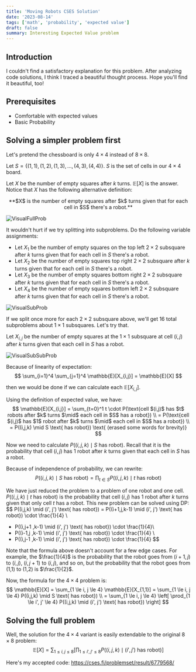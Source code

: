 ```yaml
---
title: 'Moving Robots CSES Solution'
date: '2023-08-14'
tags: ['math', 'probability', 'expected value']
draft: false
summary: Interesting Expected Value problem
---
```


## Introduction

I couldn't find a satisfactory explanation for this problem. After analyzing code solutions, I think I traced a beautiful thought process. Hope you'll find it beautiful, too!

## Prerequisites
* Comfortable with expected values
* Basic Probability

## Solving a simpler problem first
Let's pretend the chessboard is only $4 \times 4$ instead of $8 \times 8$.

Let $S = \{ (1,1), (1,2), (1,3), \dots, (4,3), (4,4)\}$. $S$ is the set of cells in our $4 \times 4$ board.

Let $X$ be the number of empty squares after $k$ turns. $\mathbb{E}[X]$ is the answer. Notice that $X$ has the following alternative definition:

<div align="center">
**$X$ is the number of empty squares after $k$ turns given that for each cell in $S$ there's a robot.**
</div>

![VisualFullProb](/static/images/moving-robots-cses/XFullProb.png)

It wouldn't hurt if we try splitting into subproblems. Do the following variable assignments:
* Let $X_1$ be the number of empty squares on the top left $2 \times 2$ subsquare after $k$ turns given that for each cell in $S$ there's a robot.
* Let $X_2$ be the number of empty squares top right $2 \times 2$ subsquare after $k$ turns given that for each cell in $S$ there's a robot.
* Let $X_3$ be the number of empty squares bottom right $2 \times 2$ subsquare after $k$ turns given that for each cell in $S$ there's a robot.
* Let $X_4$ be the number of empty squares bottom left $2 \times 2$ subsquare after $k$ turns given that for each cell in $S$ there's a robot.

![VisualSubProb](/static/images/moving-robots-cses/XSubProb.png)

If we split once more for each $2 \times 2$ subsquare above, we'll get $16$ total subproblems about $1 \times 1$ subsquares. Let's try that.

Let $X_{i,j}$ be the number of empty squares at the $1 \times 1$ subsquare at cell $(i,j)$ after $k$ turns given that each cell in $S$ has a robot.

![VisualSubSubProb](/static/images/moving-robots-cses/XSubSubProb.png)

Because of linearity of expectation:
$$
\sum_{i=1}^4 \sum_{j=1}^4 \mathbb{E}[X_{i,j}] = \mathbb{E}[X]
$$

then we would be done if we can calculate each $\mathbb{E}[X_{i,j}]$.

Using the definition of expected value, we have:
$$
\mathbb{E}[X_{i,j}] = \sum_{t=0}^1 t \cdot P(\text{cell $(i,j)$ has $t$ robots after $k$ turns $\mid$ each cell in $S$ has a robot}) \\
= P(\text{cell $(i,j)$ has $1$ robot after $k$ turns $\mid$ each cell in $S$ has a robot}) \\
= P((i,j,k) \mid S \text{ has robot}) \text{ (erased some words for brevity)}
$$

Now we need to calculate $P((i,j,k) \mid S \text{ has robot})$. Recall that it is the probability that cell $(i,j)$ has 1 robot after $k$ turns given that each cell in $S$ has a robot.

Because of independence of probability, we can rewrite:
$$
P((i,j,k) \mid S \text{ has robot}) = \prod_{t \in S} P((i,j,k) \mid t \text{ has robot})
$$

We have just reduced the problem to a problem of one robot and one cell. $P((i,j,k) \mid t \text{ has robot})$ is the probability that cell $(i,j)$ has 1 robot after $k$ turns given that only cell $t$ has a robot. This new problem can be solved using DP:
$$
P((i,j,k) \mid (i', j') \text{ has robot}) = P((i+1,j,k-1) \mid (i', j') \text{ has robot}) \cdot \frac{1}{4} \\
+ P((i,j+1 ,k-1) \mid (i', j') \text{ has robot}) \cdot \frac{1}{4}\\
+ P((i-1,j ,k-1) \mid (i', j') \text{ has robot}) \cdot \frac{1}{4} \\
+ P((i,j-1 ,k-1) \mid (i', j') \text{ has robot}) \cdot \frac{1}{4}
$$

Note that the formula above doesn't account for a few edge cases. For example, the $\frac{1}{4}$ is the probability that the robot goes from $(i+1,j)$ to $(i,j)$, $(i,j+1)$ to $(i,j)$, and so on, but the probability that the robot goes from (1,1) to (1,2) is $\frac{1}{2}$.

Now, the formula for the $4 \times 4$ problem is:
$$
\mathbb{E}[X] = \sum_{1 \le i, j \le 4} \mathbb{E}[X_{1,1}] = \sum_{1 \le i, j \le 4} P((i,j,k) \mid S \text{ has robot}) \\
= \sum_{1 \le i, j \le 4} \left[ \prod_{1 \le i', j' \le 4} P((i,j,k) \mid (i', j') \text{ has robot}) \right]
$$

## Solving the full problem
Well, the solution for the $4 \times 4$ variant is easily extendable to the original $8 \times 8$ problem:
$$
\mathbb{E}[X] = \sum_{1 \le i, j \le 8} \left[ \prod_{1 \le i', j' \le 8} P((i,j,k) \mid (i', j') \text{ has robot}) \right]
$$

Here's my accepted code: https://cses.fi/problemset/result/6779568/